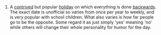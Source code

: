 
#A [[contrived]] but popular [[holiday]] on which everything is done [[backwards]]. The exact date is unofficial so varies from once per year to weekly, and is very popular with school children. What also varies is how far people go to be the opposite. Some regard it as just simply 'yes' meaning 'no' while others will change their whole personality for humor for the day.